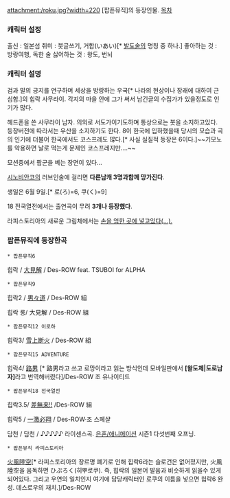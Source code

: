 attachment:/roku.jpg?width=220
[팝픈뮤직]의 등장인물.
[[목차]]
=== 캐릭터 설정 ===
출신 : 일본섬
취미 : 붓글쓰기, 거합(いあい)[* [[발도술]]의 명칭 중 하나.] 
좋아하는 것 : 방랑여행, 독한 술 
싫어하는 것 : 왕도, 번뇌

=== 캐릭터 설명 ===
검과 말의 긍지를 연구하며 세상을 방랑하는 우국[* 나라의 현상이나 장래에 대하여 근심함.]의 힙락 사무라이. 각지의 마을 안에 그가 써서 남긴글의 수집가가 있을정도로 인기가 많다.

헤드폰을 쓴 사무라이 남자. 의외로 서도가이기도하며 통상으로는 붓을 소지하고있다.
등장버전에 따라서는 우산을 소지하기도 한다. 8이 한국에 입하했을때 당시의 모습과 곡의 인기에 더불어 한국에서도 코스프레도 많다.[* 사실 실질적 등장은 6이다.]~~기모노를 악용하면 날로 먹는게 문제인 코스프레지만....~~

모션중에서 팝군을 베는 장면이 있다...

[[시노비안코]]의 러브인술에 걸리면 '''다른남캐 3명과함께 망가진다'''.

생일은 6월 9일.[* 로(ろ)=6, 쿠(く)=9]

18 전국열전에서는 출연곡이 무려 '''3개나 등장했다'''.

라피스토리아의 새로운 그림체에서는 [[자위행위|손을 엄한 곳에 넣고있다(...).]]
=== 팝픈뮤직에 등장한곡 ===
 * 팝픈뮤직6 
힙락 / [[大見解]] / Des-ROW feat. TSUBOI for ALPHA

 * 팝픈뮤직9
힙락2 / [[男々道]] / Des-ROW 組

힙락 롱/ 大見解 / Des-ROW 組

 * 팝픈뮤직12 이로하
힙락3/ [[雪上断火]] / Des-ROW 組

 * 팝픈뮤직15 ADVENTURE
힙락4/ [[路男]] [* 路男라고 쓰고 로망이라고 읽는 방식인데 모바일판에서 '''[왈도체|도로남자]'''라고 번역해버렸다]/Des-ROW 조 유나이티드

 * 팝픈뮤직18 전국열전
힙락3.5/ [[差無来!!]] /Des-ROW 組

힙락5 / [[一激必翔]] / Des-ROW·조 스페샬

담천 / 담천 / ♪♪♪♪♪
라이센스곡. [[은혼/애니메이션]] 시즌1 다섯번째 오프닝.

 * 팝픈뮤직 라피스토리아
[[火風陸空]][* 라피스토리아의 장르명 폐기로 인해 힙락6라는 슬로건은 없어졌지만, 火風陸空을 음독하면 ひぷろく(히뿌로쿠). 즉, 힙락의 일본어 발음과 비슷하게 읽을수 있게 되어있다. 그리고 우연의 일치인지 여기에 담당캐릭터인 로쿠의 이름을 넣으면 힙락6 완성. 데스로우의 재치.]/Des-ROW
